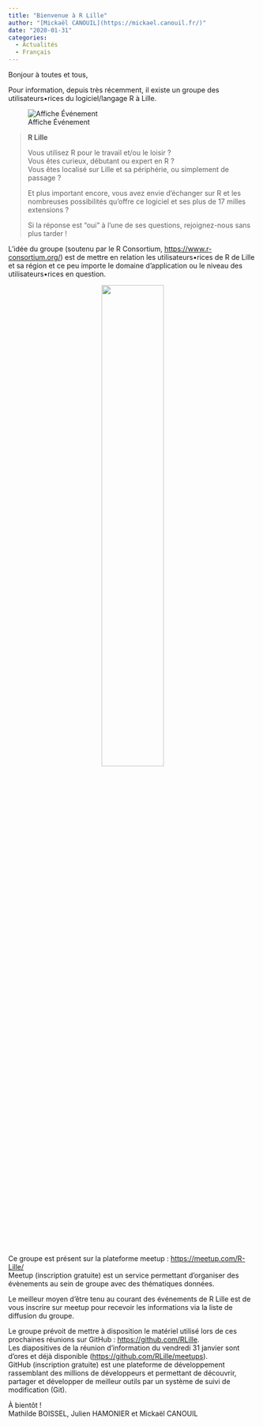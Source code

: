 ```yaml
---
title: "Bienvenue à R Lille"
author: "[Mickaël CANOUIL](https://mickael.canouil.fr/)"
date: "2020-01-31"
categories:
  - Actualités
  - Français
---
```


Bonjour à toutes et tous,
 
Pour information, depuis très récemment, il existe un groupe des utilisateurs•rices du logiciel/langage R à Lille.

![Affiche Événement](https://raw.githubusercontent.com/RLille/meetups/main/meetups/2020-01-31/ads/2020-01-31.png)

> **R Lille**
> 
> Vous utilisez R pour le travail et/ou le loisir&nbsp;?  
> Vous êtes curieux, débutant ou expert en R&nbsp;?  
> Vous êtes localisé sur Lille et sa périphérie, ou simplement de passage&nbsp;?
> 
> Et plus important encore, vous avez envie d'échanger sur R et les nombreuses possibilités qu'offre ce logiciel et ses plus de 17 milles extensions&nbsp;?
> 
> Si la réponse est "oui" à l'une de ses questions, rejoignez-nous sans plus tarder&nbsp;!
 
L'idée du groupe (soutenu par le R Consortium, <https://www.r-consortium.org/>) est de mettre en relation les utilisateurs•rices de R de Lille et sa région et ce peu importe le domaine d'application ou le niveau des utilisateurs•rices en question.

<center>![](/media/RConsortium_Horizontal_Pantone.png){width=50%}</center>

Ce groupe est présent sur la plateforme meetup&nbsp;: <https://meetup.com/R-Lille/>  
Meetup (inscription gratuite) est un service permettant d'organiser des évènements au sein de groupe avec des thématiques données.
 
Le meilleur moyen d'être tenu au courant des événements de R Lille est de vous inscrire sur meetup pour recevoir les informations via la liste de diffusion du groupe.
 
Le groupe prévoit de mettre à disposition le matériel utilisé lors de ces prochaines réunions sur GitHub&nbsp;: <https://github.com/RLille>.  
Les diapositives de la réunion d'information du vendredi 31 janvier sont d'ores et déjà disponible (<https://github.com/RLille/meetups>).  
GitHub (inscription gratuite) est une plateforme de développement rassemblant des millions de développeurs et permettant de découvrir, partager et développer de meilleur outils par un système de suivi de modification (Git).
 
À bientôt&nbsp;!  
Mathilde BOISSEL, Julien HAMONIER et Mickaël CANOUIL

